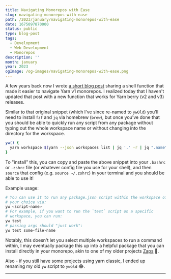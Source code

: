 ```yaml
---
title: Navigating Monorepos with Ease
slug: navigating-monorepos-with-ease
path: /2023/january/navigating-monorepos-with-ease
date: 1675097870000
status: public
type: blog-post
tags:
  - Development
  - Web Development
  - Monorepos
description: ''
month: january
year: 2023
ogImage: /og-images/navigating-monorepos-with-ease.png
---
```



A few years back now I wrote [a short blog post](/blog/2021/february/yw) sharing a
shell function that made it easier to navigate Yarn v1 monorepos. I realized
today that I haven't updated that post with a new function that works for Yarn
berry (v2 and v3) releases.

Similar to that original snippet (which I've since re-named to `ywOld`) you'll
need to install `fzf` and `jq` via homebrew (`brew`), but once you've done that
you should be able to quickly run any script from any package without typing out
the whole workspace name or without changing into the directory for the
workspace.

```sh
yw() {
  yarn workspace $(yarn --json workspaces list | jq '.' -r | jq ".name" -r | fzf) "$@"
}
```

To "install" this, you can copy and paste the above snippet into your `.bashrc`
or `.zshrc` file (or whatever config file you use for your shell), and then
`source` that config (e.g. `source ~/.zshrc`) in your terminal and you should be
able to use it!

Example usage:

```sh
# You can use it to run any package.json script within the workspace of
# your choice via:
yw <script-name>
# For example, if you want to run the `test` script on a specific
# workspace, you can run:
yw test
# passing args should "just work":
yw test some-file-name
```

Notably, this doesn't let you select multiple workspaces to run a command
within, I may eventually package this up into a helpful package that you can
install directly in your monorepo, akin to one of my older projects
[Zaps](https://github.com/hamlim/projects/blob/master/packages/zaps/README.md)
🤔.

Also - if you still have some projects using yarn classic, I ended up renaming
my old `yw` script to `ywold` 😂.

---

